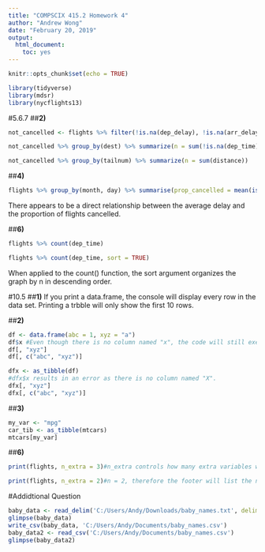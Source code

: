 ```yaml
---
title: "COMPSCIX 415.2 Homework 4"
author: "Andrew Wong"
date: "February 20, 2019"
output: 
  html_document: 
    toc: yes
---
```


```r
knitr::opts_chunk$set(echo = TRUE)
```

```r
library(tidyverse)
library(mdsr)
library(nycflights13)
```

#5.6.7
##**2)**
```r
not_cancelled <- flights %>% filter(!is.na(dep_delay), !is.na(arr_delay))

not_cancelled %>% group_by(dest) %>% summarize(n = sum(!is.na(dep_time)))

not_cancelled %>% group_by(tailnum) %>% summarize(n = sum(distance))
```

##**4)**
```r
flights %>% group_by(month, day) %>% summarise(prop_cancelled = mean(is.na(dep_time)), avg_delay = mean(dep_delay, na.rm = 'TRUE')) %>% ggplot(mapping = aes(y = prop_cancelled, x = avg_delay)) + geom_point()+ geom_smooth()
```
There appears to be a direct relationship between the average delay and the proportion of flights cancelled.

##**6)**
```r
flights %>% count(dep_time)

flights %>% count(dep_time, sort = TRUE)
```
When applied to the count() function, the sort argument organizes the graph by n in descending order.

#10.5
##**1)**
If you print a data.frame, the console will display every row in the data set. Printing a trbble will only show the first 10 rows.

##**2)**
```r
df <- data.frame(abc = 1, xyz = "a")
df$x #Even though there is no column named "x", the code will still execute. This could cause problems if you made a mistake.
df[, "xyz"]
df[, c("abc", "xyz")]

dfx <- as_tibble(df)
#dfx$x results in an error as there is no column named "X".
dfx[, "xyz"]
dfx[, c("abc", "xyz")]
```

##**3)**
```r
my_var <- "mpg"
car_tib <- as_tibble(mtcars)
mtcars[my_var]
```
##**6)**
```r
print(flights, n_extra = 3)#n_extra controls how many extra variables will be printed at the footer.

print(flights, n_extra = 2)#n = 2, therefore the footer will list the next 2 variables of the tibble at the footer.
```

#Addidtional Question
```r
baby_data <- read_delim('C:/Users/Andy/Downloads/baby_names.txt', delim = '|')
glimpse(baby_data)
write_csv(baby_data, 'C:/Users/Andy/Documents/baby_names.csv')
baby_data2 <- read_csv('C:/Users/Andy/Documents/baby_names.csv')
glimpse(baby_data2)
```

